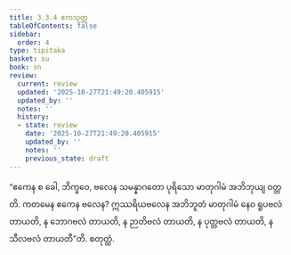 ```yaml
---
title: 3.3.4 ဧကသုတ္တ
tableOfContents: false
sidebar:
  order: 4
type: tipitaka
basket: su
book: sn
review:
  current: review
  updated: '2025-10-27T21:49:20.405915'
  updated_by: ''
  notes: ''
  history:
  - state: review
    date: '2025-10-27T21:49:20.405915'
    updated_by: ''
    notes: ''
    previous_state: draft
---
```



<ReviewStatus review={frontmatter.review} showDetails={true} />

<HypothesisAnnotation frontmatter={frontmatter} />

<DynamicBreadcrumb />

<Division number="307" book="sn" e="ch" v="18" p="324">

<Paragraph number="1305" book="sn">
“ဧကေန စ ခေါ, ဘိက္ခဝေ, ဗလေန သမန္နာဂတော ပုရိသော မာတုဂါမံ အဘိဘုယျ ဝတ္တတိ. ကတမေန ဧကေန ဗလေန? ဣဿရိယဗလေန အဘိဘူတံ မာတုဂါမံ နေဝ ရူပဗလံ တာယတိ, န ဘောဂဗလံ တာယတိ, န ဉာတိဗလံ တာယတိ, န ပုတ္တဗလံ တာယတိ, န သီလဗလံ တာယတီ”တိ.

</Paragraph>
</Division>

<Paragraph number="1306" type="center" book="sn">
စတုတ္ထံ.
</Paragraph>